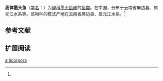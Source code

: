 {{Speciesbox
| name = 高体墨头鱼
| status = 
| status_system = 
| image = 
| genus = Garra
| species = alticorpora
| authority = Chu et Cui, 1987<ref name='id6044'>{{cite web| url =http://www.bioinfo.cn/db05/BjdwSpecies.php?action=view&id=6044| title =高体墨头鱼| work =中国动物物种编目数据库| publisher =中国科学院微生物研究所| author =中国科学院动物研究所| accessdate =2009-04-11| deadurl =yes| archiveurl =https://web.archive.org/web/20160305005603/http://www.bioinfo.cn/db05/BjdwSpecies.php?action=view&id=6044| archivedate =2016-03-05}}</ref>
}}

'''高体墨头鱼'''（[[学名|学名]]：{{lang|la|''Garra alticorpora''}}）为[[鲤科|鲤科]][[墨头鱼属|墨头鱼属]]的[[鱼类|鱼类]]。在中国，分布于云南省屏边县、属元江水系等。该物种的模式产地在云南省屏边县、属元江水系。<ref name='id6044'/>

== 参考文献 ==
{{reflist}}

== 扩展阅读 ==
{{refbegin}}
{{wikispecies-inline|Garra alticorpora|高体墨头鱼}}
{{refend}}

[[Category:墨头鱼属|alticorpora]]


{{鯉形目小作品}}